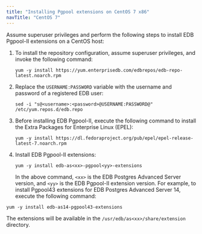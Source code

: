 ```yaml
---
title: "Installing Pgpool extensions on CentOS 7 x86"
navTitle: "CentOS 7"
---
```


Assume superuser privileges and perform the following steps to install EDB Pgpool-II extensions on a CentOS host:

1.  To install the repository configuration, assume superuser privileges, and invoke the following command:
    ```text
    yum -y install https://yum.enterprisedb.com/edbrepos/edb-repo-latest.noarch.rpm
    ```

2.  Replace the `USERNAME:PASSWORD` variable with the username and password of a registered EDB user:

    ```text
    sed -i "s@<username>:<password>@USERNAME:PASSWORD@" /etc/yum.repos.d/edb.repo
    ```

3.  Before installing EDB Pgpool-II, execute the following command to install the Extra Packages for Enterprise Linux (EPEL):
    ```text
    yum -y install https://dl.fedoraproject.org/pub/epel/epel-release-latest-7.noarch.rpm
    ```

5.  Install EDB Pgpool-II extensions:
    ```text
    yum -y install edb-as<xx>-pgpool<yy>-extensions
    ```

    In the above command, `<xx>` is the EDB Postgres Advanced Server version, and `<yy>` is the EDB Pgpool-II extension version. For example, to install Pgpool43 extensions for EDB Postgres Advanced Server 14, execute the following command:

```text
yum -y install edb-as14-pgpool43-extensions
```

The extensions will be available in the `/usr/edb/as<xx>/share/extension` directory.
